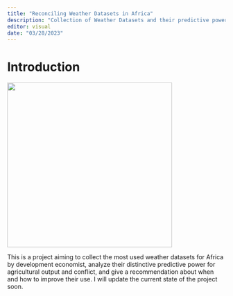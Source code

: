```yaml
---
title: "Reconciling Weather Datasets in Africa"
description: "Collection of Weather Datasets and their predictive power for agricultural output and conflict"
editor: visual
date: "03/28/2023"
---
```


# Introduction

![](img/africa_rain.gif){fig-align="center" width="380"}

This is a project aiming to collect the most used weather datasets for Africa by development economist, analyze their distinctive predictive power for agricultural output and conflict, and give a recommendation about when and how to improve their use. I will update the current state of the project soon.
